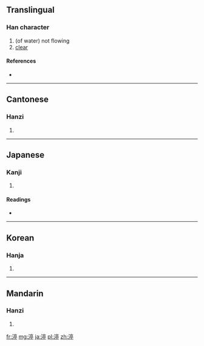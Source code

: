 ==Translingual==

===Han character===
{{Han char|rn=85|rad=水|as=09|sn=12|four=3012<sub>1</sub>|canj=水卜口弓 (EYRN)}}

# (of water) not flowing
# [[clear]]

====References====
* {{Han ref|kx=0633.470|dkj=17763|dj=1040.060|hdz=31683.100|uh=6E1F|ud=28191|bh=D9EA|bd=55786}}

----

==Cantonese==

===Hanzi===
{{yue-hanzi|jyut=|y=ting4}}

# {{defn|lang=yue|sort=水09}}

----

==Japanese==

===Kanji===
{{ja-kanji|grade=|rs=水09}}

# {{defn|lang=ja|sort=水09}}

====Readings====
* {{ja-readings|on=[[てい]] (tei)|kun=[[とどまる]] (todomaru)}}

----

==Korean==

===Hanja===
{{ko-hanja|hangeul=정|eumhun=|rv=jeong|mr=chŏng|y=ceng}}

# {{defn|lang=ko|sort=水09}}

----

==Mandarin==

===Hanzi===
{{cmn-hanzi|pin=[[tíng]] ([[ting2]])|wg=t'ing<sup>2</sup>}}

# {{defn|lang=cmn|sort=水09}}

[[fr:渟]]
[[mg:渟]]
[[ja:渟]]
[[pl:渟]]
[[zh:渟]]